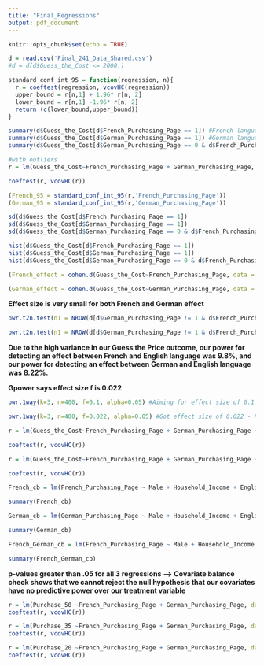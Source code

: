 ---
title: "Final_Regressions"
output: pdf_document
---

```{r setup, include=FALSE}
knitr::opts_chunk$set(echo = TRUE)
```


```{r}
d = read.csv('Final_241_Data_Shared.csv')
#d = d[d$Guess_the_Cost <= 2000,]
```

```{r}
standard_conf_int_95 = function(regression, n){
  r = coeftest(regression, vcovHC(regression))
  upper_bound = r[n,1] + 1.96* r[n, 2] 
  lower_bound = r[n,1] -1.96* r[n, 2]
  return (c(lower_bound,upper_bound))
}
```

```{r}
summary(d$Guess_the_Cost[d$French_Purchasing_Page == 1]) #French language only
summary(d$Guess_the_Cost[d$German_Purchasing_Page == 1]) #German language only
summary(d$Guess_the_Cost[d$German_Purchasing_Page == 0 & d$French_Purchasing_Page == 0]) #English language only

```

```{r}
#with outliers
r = lm(Guess_the_Cost~French_Purchasing_Page + German_Purchasing_Page, data = d)

coeftest(r, vcovHC(r))

(French_95 = standard_conf_int_95(r,'French_Purchasing_Page'))
(German_95 = standard_conf_int_95(r,'German_Purchasing_Page'))

sd(d$Guess_the_Cost[d$French_Purchasing_Page == 1])
sd(d$Guess_the_Cost[d$German_Purchasing_Page == 1])
sd(d$Guess_the_Cost[d$German_Purchasing_Page == 0 & d$French_Purchasing_Page ==0])
```

```{r}
hist(d$Guess_the_Cost[d$French_Purchasing_Page == 1])
hist(d$Guess_the_Cost[d$German_Purchasing_Page == 1])
hist(d$Guess_the_Cost[d$German_Purchasing_Page == 0 & d$French_Purchasing_Page == 0])
```




```{r}
(French_effect = cohen.d(Guess_the_Cost~French_Purchasing_Page, data = d[d$German_Purchasing_Page != 1,]))

(German_effect = cohen.d(Guess_the_Cost~German_Purchasing_Page, data = d[d$French_Purchasing_Page != 1,]))
```
**Effect size is very small for both French and German effect**

```{r}
pwr.t2n.test(n1 = NROW(d[d$German_Purchasing_Page != 1 & d$French_Purchasing_Page != 1,]), n2 = NROW(d[d$French_Purchasing_Page == 1,]), d = .045, sig.level = .05)

pwr.t2n.test(n1 = NROW(d[d$German_Purchasing_Page != 1 & d$French_Purchasing_Page != 1,]), n2 = NROW(d[d$German_Purchasing_Page == 1,]), d = 0.037, sig.level = .05)


```

**Due to the high variance in our Guess the Price outcome, our power for detecting an effect between French and English language was 9.8%, and our power for detecting an effect between German and English language was 8.22%.**

**Gpower says effect size f is 0.022**

```{r}
pwr.1way(k=3, n=400, f=0.1, alpha=0.05) #Aiming for effect size of 0.1 - Power of 88%

pwr.1way(k=3, n=400, f=0.022, alpha=0.05) #Got effect size of 0.022 - Power of 9.6%
```

```{r}
r = lm(Guess_the_Cost~French_Purchasing_Page + German_Purchasing_Page + US_Origin + French_Purchasing_Page * US_Origin + German_Purchasing_Page*US_Origin, data = d)

coeftest(r, vcovHC(r))
```

```{r}
r = lm(Guess_the_Cost~French_Purchasing_Page + German_Purchasing_Page + US_Origin + French_Purchasing_Page * Long_Description + German_Purchasing_Page*Long_Description, data = d)

coeftest(r, vcovHC(r))
```
```{r}
French_cb = lm(French_Purchasing_Page ~ Male + Household_Income + English_as_primary + Drink_Frequency + Cab_Preference + Purchase_Frequency, data = d[d$German_Purchasing_Page != 1,])

summary(French_cb)

German_cb = lm(German_Purchasing_Page ~ Male + Household_Income + English_as_primary + Drink_Frequency + Cab_Preference + Purchase_Frequency, data = d[d$French_Purchasing_Page != 1,])

summary(German_cb)

French_German_cb = lm(French_Purchasing_Page ~ Male + Household_Income + English_as_primary + Drink_Frequency + Cab_Preference + Purchase_Frequency, data = d[d$French_Purchasing_Page == 1 | d$German_Purchasing_Page == 1 ,])

summary(French_German_cb)
```

**p-values greater than .05 for all 3 regressions --> Covariate balance check shows that we cannot reject the null hypothesis that our covariates have no predictive power over our treatment variable**

```{r}
r = lm(Purchase_50 ~French_Purchasing_Page + German_Purchasing_Page, data = d)
coeftest(r, vcovHC(r))

```

```{r}
r = lm(Purchase_35 ~French_Purchasing_Page + German_Purchasing_Page, data = d)
coeftest(r, vcovHC(r))
```

```{r}
r = lm(Purchase_20 ~French_Purchasing_Page + German_Purchasing_Page, data = d)
coeftest(r, vcovHC(r))
```
